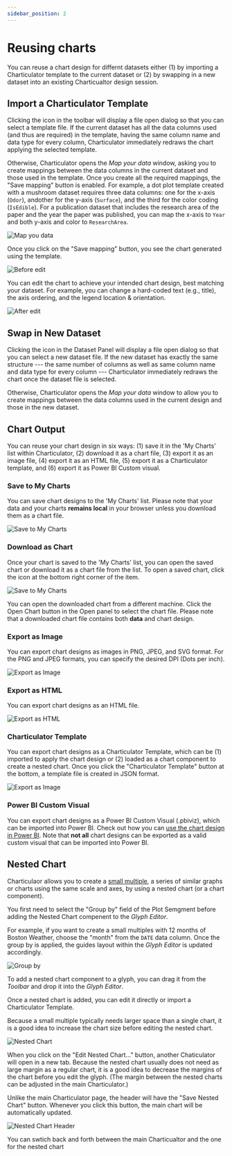 ```yaml
---
sidebar_position: 2
---
```


# Reusing charts

You can reuse a chart design for differnt datasets either (1) by importing a Charticulator template to the current dataset or (2) by swapping in a new dataset into an existing Charticualtor design session. 

## Import a Charticulator Template

Clicking the <Icon url="/images/icons/icons-import-template.svg" /> icon in the toolbar will display a file open dialog so that you can select a template file. If the current dataset has all the data columns used (and thus are required) in the template, having the same column name and data type for every column, Charticulator immediately redraws the chart applying the selected template. 

Otherwise, Charticulator opens the *Map your data* window, asking you to create mappings between the data columns in the current dataset and those used in the template. Once you create all the required mappings, the "Save mapping" button is enabled. For example, a dot plot template created with a mushroom dataset requires three data columns: one for the x-axis (`Odor`), andother for the y-axis (`Surface`), and the third for the color coding (`IsEdible`). For a publication dataset that includes the research area of the paper and the year the paper was published, you can map the x-axis to `Year` and both y-axis and color to `ResearchArea`.

<!-- {% include image.html src="/images/docs/map-your-data.png" alt="Map you data" width="500px" center="1" %} -->
![Map you data](/images/docs/map-your-data.png)

Once you click on the "Save mapping" button, you see the chart generated using the template. 

<!-- {% include image.html src="/images/docs/before-edit.png" alt="Before edit" width="500px" center="1" %} -->

![Before edit](/images/docs/before-edit.png)

You can edit the chart to achieve your intended chart design, best matching your dataset. For example, you can change a hard-coded text (e.g., title), the axis ordering, and the legend location & orientation.  

<!-- {% include image.html src="/images/docs/after-edit.png" alt="After edit" width="546px" center="1" %} -->

![After edit](/images/docs/after-edit.png)

<!-- <h2 id="replacing-dataset">Swap in New Dataset</h2> -->
## Swap in New Dataset

Clicking the <Icon url="/images/icons/icons-replace.svg" alt="Replace icon" /> icon in the Dataset Panel will display a file open dialog so that you can select a new dataset file. If the new dataset has exactly the same structure --- the same number of columns as well as same column name and data type for every column --- Charticulator immediately redraws the chart once the dataset file is selected. 

Otherwise, Charticulator opens the *Map your data* window to allow you to create mappings between the data columns used in the current design and those in the new dataset.

<!-- <h2 id="chart-output">Chart Output</h2> -->
## Chart Output

You can reuse your chart design in six ways: (1) save it in the 'My Charts' list within Charticulator, (2) download it as a chart file, (3) export it as an image file, (4) export it as an HTML file, (5) export it as a Charticulator template, and (6) export it as Power BI Custom visual.

### Save to My Charts

You can save chart designs to the 'My Charts' list. Please note that your data and your charts **remains local** in your browser unless you download them as a chart file.

<!-- {% include image.html src="/images/docs/save-chart.png" alt="Save to My Charts" width="500px" center="1" %} -->
![Save to My Charts](/images/docs/save-chart.png)

### Download as Chart

Once your chart is saved to the 'My Charts' list, you can open the saved chart or download it as a chart file from the list. To open a saved chart, click the <Icon url="/images/icons/icons-open.svg" alt="Open icon" /> icon at the bottom right corner of the item.

<!-- {% include image.html src="/images/docs/open-chart.png" alt="Save to My Charts" width="500px" center="1" %} -->
![Save to My Charts](/images/docs/open-chart.png)

You can open the downloaded chart from a different machine. Click the Open Chart button in the Open panel to select the chart file. Please note that a downloaded chart file contains both **data** and chart design.

### Export as Image

You can export chart designs as images in PNG, JPEG, and SVG format. For the PNG and JPEG formats, you can specify the desired DPI (Dots per inch).

<!-- {% include image.html src="/images/docs/export-image.png" alt="Export as Image" %} -->
![Export as Image](/images/docs/export-image.png)

### Export as HTML

You can export chart designs as an HTML file.

<!-- {% include image.html src="/images/docs/export-html.png" alt="Export as HTML" %} -->

![Export as HTML](/images/docs/export-html.png)

### Charticulator Template

You can export chart designs as a Charticulator Template, which can be (1) imported to apply the chart design or (2) loaded as a chart component to create a nested chart. Once you click the "Charticulator Template" button at the bottom, a template file is created in JSON format.

<!-- ({% include videocallout.html src="/videos/tutorials/tutorial7.mp4" timeRange="64.67,80.00" openTutorial="tutorial7" %}) -->

<Player url="/videos/tutorials/tutorial7.mp4" timeToStart={64.67} timeToStop={80.00} />

<!-- {% include image.html src="/images/docs/export-CT.png" alt="Export as Image" %} -->

![Export as Image](/images/docs/export-CT.png)

### Power BI Custom Visual

You can export chart designs as a Power BI Custom Visual (.pbiviz), which can be imported into Power BI. Check out how you can [use the chart design in Power BI](/docs/using-in-power-bi.html).
Note that **not all** chart designs can be exported as a valid custom visual that can be imported into Power BI.

<!-- ({% include videocallout.html src="/videos/tutorials/tutorial8.mp4" timeRange="0.00,16.00" openTutorial="tutorial8" %}) -->
<Player url="/videos/tutorials/tutorial8.mp4" timeToStart={0.00} timeToStop={16.00} />

## Nested Chart

Charticulaor allows you to create a [small multiple](https://en.wikipedia.org/wiki/Small_multiple), a series of similar graphs or charts using the same scale and axes, by using a nested chart (or a chart component).

You first need to select the "Group by" field of the Plot Semgment before adding the Nested Chart compenent to the _Glyph Editor_.

<!-- ({% include videocallout.html src="/videos/tutorials/tutorial11.mp4" timeRange="16.00,19.84" openTutorial="tutorial11" %}) -->
<Player url="/videos/tutorials/tutorial11.mp4" timeToStart={16.00} timeToStop={19.84} />

For example, if you want to create a small multiples with 12 months of Boston Weather, choose the "month" from the `DATE` data column. Once the group by is applied, the guides layout within the _Glyph Editor_ is updated accordingly.

<!-- {% include image.html src="/images/docs/groupby.png" alt="Group by" center=1 width="500px" %} -->

![Group by](/images/docs/groupby.png)

To add a nested chart component to a glyph, you can drag it from the _Toolbar_ and drop it into the _Glyph Editor_.

<!-- ({% include videocallout.html src="/videos/tutorials/tutorial11.mp4" timeRange="21.30,23.80" openTutorial="tutorial11" %}) -->
<Player url="/videos/tutorials/tutorial11.mp4" timeToStart={21.30} timeToStop={23.80} />

Once a nested chart is added, you can edit it directly or import a Charticulator Template.

<!-- ({% include videocallout.html src="/videos/tutorials/tutorial11.mp4" timeRange="24.20,29.70" openTutorial="tutorial11" %}) -->
<Player url="/videos/tutorials/tutorial11.mp4" timeToStart={24.20} timeToStop={29.70} />

Because a small multiple typically needs larger space than a single chart, it is a good idea to increase the chart size before editing the nested chart.

<!-- {% include image.html src="/images/docs/nested-chart.png" alt="Nested Chart" center=true width="250px" %} -->
![Nested Chart](/images/docs/nested-chart.png)

When you click on the "Edit Nested Chart..." button, another Chaticulator will open in a new tab. Because the nested chart usually does not need as large margin as a regular chart, it is a good idea to decrease the margins of the chart before you edit the glyph. (The margin between the nested charts can be adjusted in the main Charticulator.)

Unlike the main Charticulator page, the header will have the "Save Nested Chart" button. Whenever you click this button, the main chart will be automatically updated.

<!-- {% include image.html src="/images/docs/nested-chart-header.png" alt="Nested Chart Header" center=true width="400px" %} -->

![Nested Chart Header](/images/docs/nested-chart-header.png)

You can swtich back and forth between the main Charticualtor and the one for the nested chart

